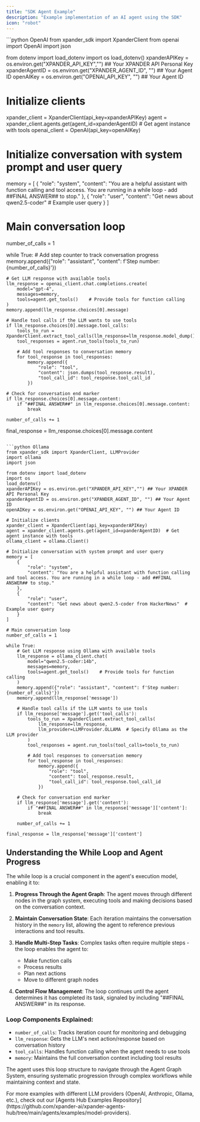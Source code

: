 ```yaml
---
title: "SDK Agent Example"
description: "Example implementation of an AI agent using the SDK"
icon: "robot"
---
```


<CodeGroup>
```python OpenAI
from xpander_sdk import XpanderClient
from openai import OpenAI
import json

from dotenv import load_dotenv
import os
load_dotenv()
xpanderAPIKey = os.environ.get("XPANDER_API_KEY","") ## Your XPANDER API Personal Key
xpanderAgentID = os.environ.get("XPANDER_AGENT_ID", "") ## Your Agent ID
openAIKey = os.environ.get("OPENAI_API_KEY", "") ## Your Agent ID

# Initialize clients
xpander_client = XpanderClient(api_key=xpanderAPIKey)
agent = xpander_client.agents.get(agent_id=xpanderAgentID)  # Get agent instance with tools
openai_client = OpenAI(api_key=openAIKey)

# Initialize conversation with system prompt and user query
memory = [
    {
        "role": "system",
        "content": "You are a helpful assistant with function calling and tool access. You are running in a while loop - add ##FINAL ANSWER## to stop."
    },
    {
        "role": "user",
        "content": "Get news about qwen2.5-coder"  # Example user query
    }
]

# Main conversation loop
number_of_calls = 1

while True:
    # Add step counter to track conversation progress
    memory.append({"role": "assistant", "content": f'Step number: {number_of_calls}'})
    
    # Get LLM response with available tools
    llm_response = openai_client.chat.completions.create(
        model="gpt-4",
        messages=memory,
        tools=agent.get_tools()    # Provide tools for function calling
    )
    memory.append(llm_response.choices[0].message)

    # Handle tool calls if the LLM wants to use tools
    if llm_response.choices[0].message.tool_calls:
        tools_to_run = XpanderClient.extract_tool_calls(llm_response=llm_response.model_dump())
        tool_responses = agent.run_tools(tools_to_run)
        
        # Add tool responses to conversation memory
        for tool_response in tool_responses:
            memory.append({
                "role": "tool", 
                "content": json.dumps(tool_response.result), 
                "tool_call_id": tool_response.tool_call_id
            })

    # Check for conversation end marker
    if llm_response.choices[0].message.content:
        if "##FINAL ANSWER##" in llm_response.choices[0].message.content:
            break
            
    number_of_calls += 1

final_response = llm_response.choices[0].message.content
```

```python Ollama
from xpander_sdk import XpanderClient, LLMProvider
import ollama
import json

from dotenv import load_dotenv
import os
load_dotenv()
xpanderAPIKey = os.environ.get("XPANDER_API_KEY","") ## Your XPANDER API Personal Key
xpanderAgentID = os.environ.get("XPANDER_AGENT_ID", "") ## Your Agent ID
openAIKey = os.environ.get("OPENAI_API_KEY", "") ## Your Agent ID

# Initialize clients
xpander_client = XpanderClient(api_key=xpanderAPIKey)
agent = xpander_client.agents.get(agent_id=xpanderAgentID)  # Get agent instance with tools
ollama_client = ollama.Client()

# Initialize conversation with system prompt and user query
memory = [
    {
        "role": "system",
        "content": "You are a helpful assistant with function calling and tool access. You are running in a while loop - add ##FINAL ANSWER## to stop."
    },
    {
        "role": "user",
        "content": "Get news about qwen2.5-coder from HackerNews"  # Example user query
    }
]

# Main conversation loop
number_of_calls = 1

while True:
    # Get LLM response using Ollama with available tools
    llm_response = ollama_client.chat(
        model="qwen2.5-coder:14b",
        messages=memory,
        tools=agent.get_tools()    # Provide tools for function calling
    )
    memory.append({"role": "assistant", "content": f'Step number: {number_of_calls}'})
    memory.append(llm_response['message'])

    # Handle tool calls if the LLM wants to use tools
    if llm_response['message'].get('tool_calls'):
        tools_to_run = XpanderClient.extract_tool_calls(
            llm_response=llm_response, 
            llm_provider=LLMProvider.OLLAMA  # Specify Ollama as the LLM provider
        )
        tool_responses = agent.run_tools(tool_calls=tools_to_run)
        
        # Add tool responses to conversation memory
        for tool_response in tool_responses:
            memory.append({
                "role": "tool",
                "content": tool_response.result,
                "tool_call_id": tool_response.tool_call_id
            })

    # Check for conversation end marker
    if llm_response['message'].get('content'):
        if "##FINAL ANSWER##" in llm_response['message']['content']:
            break

    number_of_calls += 1

final_response = llm_response['message']['content']
```
</CodeGroup>


## Understanding the While Loop and Agent Progress

The while loop is a crucial component in the agent's execution model, enabling it to:

1. **Progress Through the Agent Graph**: The agent moves through different nodes in the graph system, executing tools and making decisions based on the conversation context.

2. **Maintain Conversation State**: Each iteration maintains the conversation history in the `memory` list, allowing the agent to reference previous interactions and tool results.

3. **Handle Multi-Step Tasks**: Complex tasks often require multiple steps - the loop enables the agent to:
   - Make function calls
   - Process results 
   - Plan next actions
   - Move to different graph nodes

4. **Control Flow Management**: The loop continues until the agent determines it has completed its task, signaled by including "##FINAL ANSWER##" in its response.

### Loop Components Explained:

- `number_of_calls`: Tracks iteration count for monitoring and debugging
- `llm_response`: Gets the LLM's next action/response based on conversation history
- `tool_calls`: Handles function calling when the agent needs to use tools
- `memory`: Maintains the full conversation context including tool results

The agent uses this loop structure to navigate through the Agent Graph System, ensuring systematic progression through complex workflows while maintaining context and state.


<Info>
  For more examples with different LLM providers (OpenAI, Anthropic, Ollama, etc.), check out our [Agents Hub Examples Repository](https://github.com/xpander-ai/xpander-agents-hub/tree/main/agents/examples/model-providers).
</Info>

